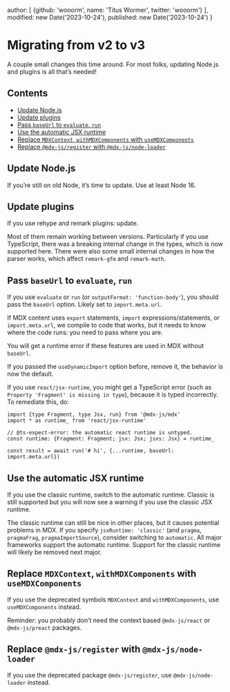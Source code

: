   author: [
    {github: 'wooorm', name: 'Titus Wormer', twitter: 'wooorm'}
  ],
  modified: new Date('2023-10-24'),
  published: new Date('2023-10-24')
}

# Migrating from v2 to v3

A couple small changes this time around.
For most folks, updating Node.js and plugins is all that’s needed!

## Contents

* [Update Node.js](#update-nodejs)
* [Update plugins](#update-plugins)
* [Pass `baseUrl` to `evaluate`, `run`](#pass-baseurl-to-evaluate-run)
* [Use the automatic JSX runtime](#use-the-automatic-jsx-runtime)
* [Replace `MDXContext`, `withMDXComponents` with `useMDXComponents`](#replace-mdxcontext-withmdxcomponents-with-usemdxcomponents)
* [Replace `@mdx-js/register` with `@mdx-js/node-loader`](#replace-mdx-jsregister-with-mdx-jsnode-loader)

## Update Node.js

If you’re still on old Node, it’s time to update.
Use at least Node 16.

## Update plugins

If you use rehype and remark plugins: update.

Most of them remain working between versions.
Particularly if you use TypeScript, there was a breaking internal change in the
types, which is now supported here.
There were also some small internal changes in how the parser works, which
affect `remark-gfm` and `remark-math`.

## Pass `baseUrl` to `evaluate`, `run`

If you use `evaluate` or `run` (or `outputFormat: 'function-body'`), you should
pass the `baseUrl` option.
Likely set to `import.meta.url`.

If MDX content uses `export` statements, `import` expressions/statements,
or `import.meta.url`, we compile to code that works, but it needs to know
where the code runs: you need to pass where you are.

You will get a runtime error if these features are used in MDX without
`baseUrl`.

If you passed the `useDynamicImport` option before, remove it, the behavior
is now the default.

If you use `react/jsx-runtime`, you might get a TypeScript error (such as
`Property 'Fragment' is missing in type`), because it is typed incorrectly.
To remediate this, do:

```tsx
import {type Fragment, type Jsx, run} from '@mdx-js/mdx'
import * as runtime_ from 'react/jsx-runtime'

// @ts-expect-error: the automatic react runtime is untyped.
const runtime: {Fragment: Fragment; jsx: Jsx; jsxs: Jsx} = runtime_

const result = await run('# hi', {...runtime, baseUrl: import.meta.url})
```

## Use the automatic JSX runtime

If you use the classic runtime, switch to the automatic runtime.
Classic is still supported but you will now see a warning if you use the
classic JSX runtime.

The classic runtime can still be nice in other places, but it causes potential
problems in MDX.
If you specify `jsxRuntime: 'classic'` (and `pragma`, `pragmaFrag`,
`pragmaImportSource`), consider switching to `automatic`.
All major frameworks support the automatic runtime.
Support for the classic runtime will likely be removed next major.

## Replace `MDXContext`, `withMDXComponents` with `useMDXComponents`

If you use the deprecated symbols `MDXContext` and `withMDXComponents`, use
`useMDXComponents` instead.

Reminder: you probably don’t need the context based `@mdx-js/react` or
`@mdx-js/preact` packages.

## Replace `@mdx-js/register` with `@mdx-js/node-loader`

If you use the deprecated package `@mdx-js/register`, use `@mdx-js/node-loader` instead.
